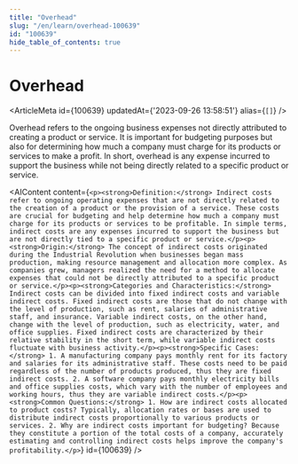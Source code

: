 ```yaml
---
title: "Overhead"
slug: "/en/learn/overhead-100639"
id: "100639"
hide_table_of_contents: true
---
```



# Overhead

<ArticleMeta id={100639} updatedAt={'2023-09-26 13:58:51'} alias={`[]`} />
<div className='border-solid border-b border-t-0 my-4 border-[var(--ifm-color-gray-300)]' />

Overhead refers to the ongoing business expenses not directly attributed to creating a product or service. It is important for budgeting purposes but also for determining how much a company must charge for its products or services to make a profit. In short, overhead is any expense incurred to support the business while not being directly related to a specific product or service.

<AIContent content={`<p><strong>Definition:</strong> Indirect costs refer to ongoing operating expenses that are not directly related to the creation of a product or the provision of a service. These costs are crucial for budgeting and help determine how much a company must charge for its products or services to be profitable. In simple terms, indirect costs are any expenses incurred to support the business but are not directly tied to a specific product or service.</p><p><strong>Origin:</strong> The concept of indirect costs originated during the Industrial Revolution when businesses began mass production, making resource management and allocation more complex. As companies grew, managers realized the need for a method to allocate expenses that could not be directly attributed to a specific product or service.</p><p><strong>Categories and Characteristics:</strong> Indirect costs can be divided into fixed indirect costs and variable indirect costs. Fixed indirect costs are those that do not change with the level of production, such as rent, salaries of administrative staff, and insurance. Variable indirect costs, on the other hand, change with the level of production, such as electricity, water, and office supplies. Fixed indirect costs are characterized by their relative stability in the short term, while variable indirect costs fluctuate with business activity.</p><p><strong>Specific Cases:</strong> 1. A manufacturing company pays monthly rent for its factory and salaries for its administrative staff. These costs need to be paid regardless of the number of products produced, thus they are fixed indirect costs. 2. A software company pays monthly electricity bills and office supplies costs, which vary with the number of employees and working hours, thus they are variable indirect costs.</p><p><strong>Common Questions:</strong> 1. How are indirect costs allocated to product costs? Typically, allocation rates or bases are used to distribute indirect costs proportionally to various products or services. 2. Why are indirect costs important for budgeting? Because they constitute a portion of the total costs of a company, accurately estimating and controlling indirect costs helps improve the company's profitability.</p>`} id={100639} />

